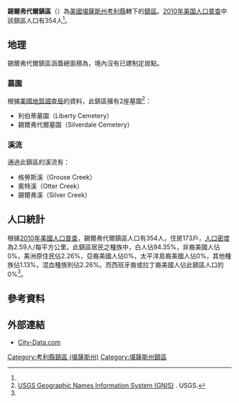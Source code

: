 {{noteTA
|G1=USState
}}
{{Infobox settlement
|official_name = 錫爾弗代爾鎮區
|native_name = Silverdale Township
|settlement_type = 鎮區
|image_map = Map highlighting Silverdale Township, Cowley County, Kansas.svg
|map_caption = 錫爾弗代爾鎮區在考利縣的位置
|coordinates_display = inline,title
|coordinates_region = US-KS
|subdivision_type = [[世界政區索引|國家]]
|subdivision_name = [[美国|美国]]
|subdivision_type1 = [[美國行政區劃|州]]
|subdivision_name1 = [[堪薩斯州|堪薩斯州]]
|subdivision_type2 = [[堪薩斯州行政區劃|縣]]
|subdivision_name2 = [[考利縣_(堪薩斯州)|考利縣]]
|area_total_km2 = 136.53
|area_land_km2 = 136.07
|area_water_km2 = 0.46
|area_total_sq_mi =
|area_land_sq_mi =
|area_water_sq_mi =
|area_water_percent = 0.33
|population_as_of = [[2010年美国人口普查|2010]]
|population_footnotes = <ref name="Census 2010">{{cite web| url=http://factfinder2.census.gov| title=Race, Hispanic or Latino, Age, and Housing Occupancy: 2010 Census Redistricting Data, Silverdale township, Cowley County, Kansas| publisher=U.S. Census Bureau, American FactFinder 2| accessdate=2016-05-27| archive-date=2013-09-11| archive-url=https://web.archive.org/web/20130911234518/http://factfinder2.census.gov/| dead-url=no}}</ref>
|population_total = 354
|population_density_km2 = auto
|elevation_footnotes = 
|elevation_m = 359
|elevation_ft = 1178
|latd = 37
|latm = 05
|lats = 00
|latNS = N
|longd = 96
|longm = 53
|longs = 01
|longEW = W
|postal_code_type =
|postal_code = 
|blank_name = [[聯邦資料處理標準|FIPS代碼]]
|blank_info = 20-65575
|blank1_name = [[地名信息系统|GNIS編號]] 
|blank1_info = [http://geonames.usgs.gov/pls/gnispublic/f?p=gnispq:3:::NO::P3_FID:0469088 0469088]
|website = 
|footnotes = 
}}

'''錫爾弗代爾鎮區'''（{{lang-en|'''Silverdale Township'''}}）為[[美國|美國]][[堪薩斯州|堪薩斯州]][[考利縣_(堪薩斯州)|考利縣]]轄下的[[行政鎮區|鎮區]]。[[2010年美国人口普查|2010年美国人口普查]]中該鎮區人口有354人<ref name="Census 2010"/>。

==地理==
錫爾弗代爾鎮區涵蓋總面積為{{convert|136.53|km2|sqmi}}，境內沒有已建制定居點。

===墓園===
根據[[美國地質調查局|美國地質調查局]]的資料，此鎮區擁有2座墓園<ref>[http://geonames.usgs.gov/domestic/index.html USGS Geographic Names Information System (GNIS)] {{Wayback|url=http://geonames.usgs.gov/domestic/index.html |date=20190428150204 }}. USGS.</ref>：
*利伯蒂墓園（Liberty Cemetery）
*錫爾弗代爾墓園（Silverdale Cemetery）

===溪流===
通過此鎮區的溪流有：
*格勞斯溪（Grouse Creek）
*奧特溪（Otter Creek）
*錫爾弗溪（Silver Creek）

==人口統計==
根據[[2010年美國人口普查|2010年美國人口普查]]，錫爾弗代爾鎮區人口有354人，住房173戶，[[人口密度|人口密度]]為2.59人/每平方公里。此鎮區居民之種族中，白人佔94.35%，非裔美國人佔0%，美洲原住民佔2.26%，亞裔美國人佔0%，太平洋島裔美國人佔0%，其他種族佔1.13%，混血種族則佔2.26%。而西班牙裔或拉丁裔美國人佔此鎮區人口的0%<ref name="Census 2010"/>。

==參考資料==
{{reflist}}

==外部連結==
*[http://www.city-data.com/township/Silverdale-Cowley-KS.html City-Data.com] {{Wayback|url=http://www.city-data.com/township/Silverdale-Cowley-KS.html |date=20210224225205 }}

{{考利縣 (堪薩斯州)}}

{{DEFAULTSORT:Silverdale}}
[[Category:考利縣鎮區_(堪薩斯州)|Category:考利縣鎮區 (堪薩斯州)]]
[[Category:堪薩斯州鎮區|Category:堪薩斯州鎮區]]